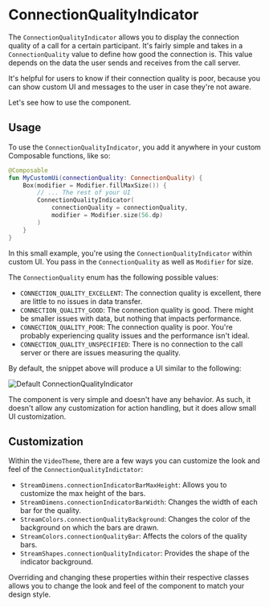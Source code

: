 # ConnectionQualityIndicator

The `ConnectionQualityIndicator`  allows you to display the connection quality of a call for a certain participant. It's fairly simple and takes in a `ConnectionQuality` value to define how good the connection is. This value depends on the data the user sends and receives from the call server.

It's helpful for users to know if their connection quality is poor, because you can show custom UI and messages to the user in case they're not aware.

Let's see how to use the component.

## Usage

To use the `ConnectionQualityIndicator`, you add it anywhere in your custom Composable functions, like so:

```kotlin
@Composable
fun MyCustomUi(connectionQuality: ConnectionQuality) {
    Box(modifier = Modifier.fillMaxSize()) {
        // ... The rest of your UI
        ConnectionQualityIndicator(
            connectionQuality = connectionQuality,
            modifier = Modifier.size(56.dp)
        )
    }
}
```

In this small example, you're using the `ConnectionQualityIndicator` within custom UI. You pass in the `ConnectionQuality` as well as `Modifier` for size.

The `ConnectionQuality` enum has the following possible values:

- `CONNECTION_QUALITY_EXCELLENT`: The connection quality is excellent, there are little to no issues in data transfer.
- `CONNECTION_QUALITY_GOOD`: The connection quality is good. There might be smaller issues with data, but nothing that impacts performance.
- `CONNECTION_QUALITY_POOR`: The connection quality is poor. You're probably experiencing quality issues and the performance isn't ideal.
- `CONNECTION_QUALITY_UNSPECIFIED`: There is no connection to the call server or there are issues measuring the quality.

By default, the snippet above will produce a UI similar to the following:

![Default ConnectionQualityIndicator](https://user-images.githubusercontent.com/17215808/223086732-170f269f-ed18-493a-8fbc-d1c4ff618eea.png)

The component is very simple and doesn't have any behavior. As such, it doesn't allow any customization for action handling, but it does allow small UI customization.

## Customization

Within the `VideoTheme`, there are a few ways you can customize the look and feel of the `ConnectionQualityIndictator`:

* `StreamDimens.connectionIndicatorBarMaxHeight`: Allows you to customize the max height of the bars.
* `StreamDimens.connectionIndicatorBarWidth`: Changes the width of each bar for the quality.
* `StreamColors.connectionQualityBackground`: Changes the color of the background on which the bars are drawn.
* `StreamColors.connectionQualityBar`: Affects the colors of the quality bars.
* `StreamShapes.connectionQualityIndicator`: Provides the shape of the indicator background.

Overriding and changing these properties within their respective classes allows you to change the look and feel of the component to match your design style.
